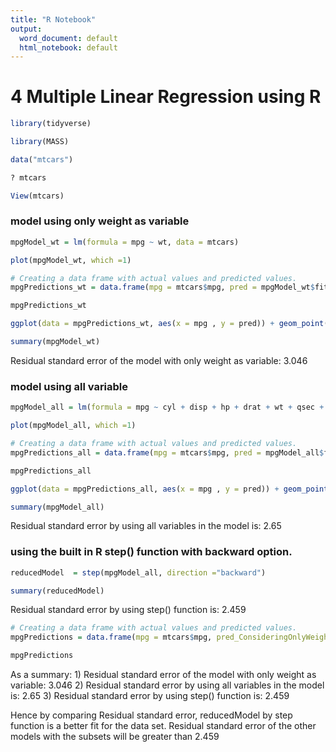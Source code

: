 ```yaml
---
title: "R Notebook"
output:
  word_document: default
  html_notebook: default
---
```


# 4 Multiple Linear Regression using R



```r
library(tidyverse)
```

```r
library(MASS)
```


```r
data("mtcars")
```

```r
? mtcars
```

```r
View(mtcars)
```


### model using only weight as variable

```r
mpgModel_wt = lm(formula = mpg ~ wt, data = mtcars)
```


```r
plot(mpgModel_wt, which =1)
```

```r
# Creating a data frame with actual values and predicted values.
mpgPredictions_wt = data.frame(mpg = mtcars$mpg, pred = mpgModel_wt$fitted.values)  
```

```r
mpgPredictions_wt
```
```r
ggplot(data = mpgPredictions_wt, aes(x = mpg , y = pred)) + geom_point() + geom_abline(mapping = aes(slope = 1, intercept = 0), color ='red ')
```

```r
summary(mpgModel_wt)
```
Residual standard error of the model with only weight as variable: 3.046

### model using all variable

```r
mpgModel_all = lm(formula = mpg ~ cyl + disp + hp + drat + wt + qsec + vs + am + gear + carb, data = mtcars)
```

```r
plot(mpgModel_all, which =1)
```

```r
# Creating a data frame with actual values and predicted values.
mpgPredictions_all = data.frame(mpg = mtcars$mpg, pred = mpgModel_all$fitted.values)  
```


```r
mpgPredictions_all
```
```r
ggplot(data = mpgPredictions_all, aes(x = mpg , y = pred)) + geom_point() + geom_abline(mapping = aes(slope = 1, intercept = 0), color ='red ')
```
```r
summary(mpgModel_all)
```
Residual standard error by using all variables in the model is: 2.65


### using the built in R step() function with backward option.

```r
reducedModel  = step(mpgModel_all, direction ="backward")
```
```r
summary(reducedModel)
```
Residual standard error by using step() function is: 2.459


```r
# Creating a data frame with actual values and predicted values.
mpgPredictions = data.frame(mpg = mtcars$mpg, pred_ConsideringOnlyWeight = mpgModel_wt$fitted.values, pred_ConsideringAll = mpgModel_all$fitted.values, pred_UsingStepFun = reducedModel$fitted.values)  
```


```r
mpgPredictions
```
As a summary:
1) Residual standard error of the model with only weight as variable: 3.046
2) Residual standard error by using all variables in the model is: 2.65
3) Residual standard error by using step() function is: 2.459

Hence by comparing Residual standard error, reducedModel by step function is a better fit for the data set.
Residual standard error of the other models with the subsets will be greater than 2.459
